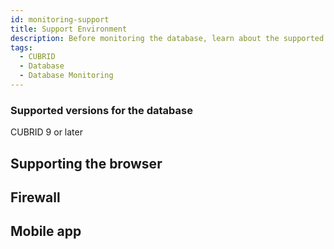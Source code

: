 ```yaml
---
id: monitoring-support
title: Support Environment
description: Before monitoring the database, learn about the supported database types.
tags:
  - CUBRID
  - Database
  - Database Monitoring
---
```



<Dbtypeofsupportdb />

### Supported versions for the database

CUBRID 9 or later

## Supporting the browser


<Supportedbrowser />

## Firewall


<Proxy />

## Mobile app


<Mobileapp />
